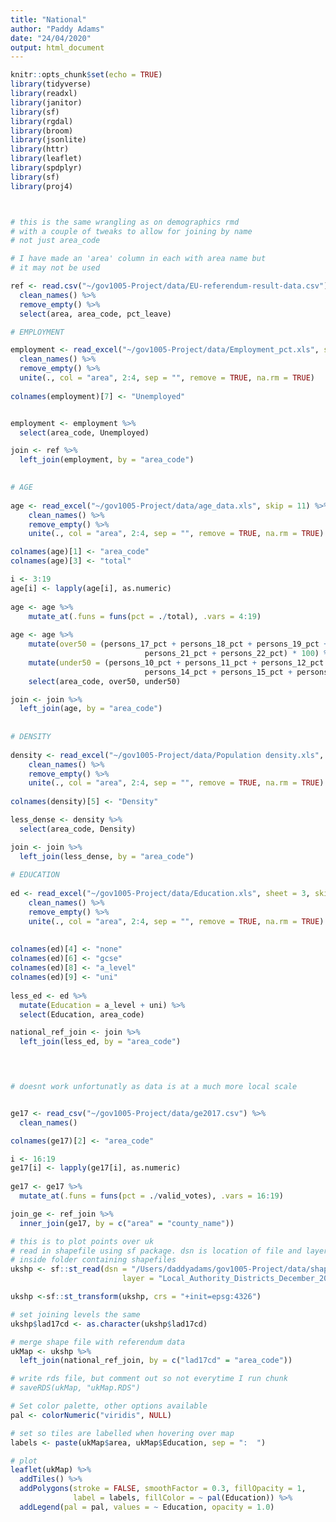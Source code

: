 ```yaml
---
title: "National"
author: "Paddy Adams"
date: "24/04/2020"
output: html_document
---
```


```r
knitr::opts_chunk$set(echo = TRUE)
library(tidyverse)
library(readxl)
library(janitor)
library(sf)
library(rgdal)
library(broom)
library(jsonlite)
library(httr)
library(leaflet)
library(spdplyr)
library(sf)
library(proj4)




```



```r

# this is the same wrangling as on demographics rmd
# with a couple of tweaks to allow for joining by name
# not just area_code

# I have made an 'area' column in each with area name but 
# it may not be used

ref <- read.csv("~/gov1005-Project/data/EU-referendum-result-data.csv") %>% 
  clean_names() %>% 
  remove_empty() %>% 
  select(area, area_code, pct_leave)

# EMPLOYMENT

employment <- read_excel("~/gov1005-Project/data/Employment_pct.xls", skip = 11) %>% 
  clean_names() %>% 
  remove_empty() %>%
  unite(., col = "area", 2:4, sep = "", remove = TRUE, na.rm = TRUE) 
  
colnames(employment)[7] <- "Unemployed"


employment <- employment %>% 
  select(area_code, Unemployed)

join <- ref %>% 
  left_join(employment, by = "area_code") 

        
# AGE
        
age <- read_excel("~/gov1005-Project/data/age_data.xls", skip = 11) %>% 
    clean_names() %>% 
    remove_empty() %>% 
    unite(., col = "area", 2:4, sep = "", remove = TRUE, na.rm = TRUE)

colnames(age)[1] <- "area_code"
colnames(age)[3] <- "total"

i <- 3:19
age[i] <- lapply(age[i], as.numeric)
        
age <- age %>%
    mutate_at(.funs = funs(pct = ./total), .vars = 4:19)
        
age <- age %>% 
    mutate(over50 = (persons_17_pct + persons_18_pct + persons_19_pct + persons_20_pct + 
                              persons_21_pct + persons_22_pct) * 100) %>% 
    mutate(under50 = (persons_10_pct + persons_11_pct + persons_12_pct + persons_13_pct + 
                              persons_14_pct + persons_15_pct + persons_16_pct) * 100) %>% 
    select(area_code, over50, under50) 

join <- join %>% 
  left_join(age, by = "area_code")  
        
        
# DENSITY
        
density <- read_excel("~/gov1005-Project/data/Population density.xls", sheet = 2, skip = 11) %>% 
    clean_names() %>% 
    remove_empty() %>% 
    unite(., col = "area", 2:4, sep = "", remove = TRUE, na.rm = TRUE) 
        
colnames(density)[5] <- "Density"

less_dense <- density %>% 
  select(area_code, Density)

join <- join %>% 
  left_join(less_dense, by = "area_code")
        
# EDUCATION 
        
ed <- read_excel("~/gov1005-Project/data/Education.xls", sheet = 3, skip = 10) %>% 
    clean_names() %>% 
    remove_empty() %>% 
    unite(., col = "area", 2:4, sep = "", remove = TRUE, na.rm = TRUE)    
    
    
colnames(ed)[4] <- "none"
colnames(ed)[6] <- "gcse"
colnames(ed)[8] <- "a_level"
colnames(ed)[9] <- "uni"
        
less_ed <- ed %>% 
  mutate(Education = a_level + uni) %>% 
  select(Education, area_code)

national_ref_join <- join %>% 
  left_join(less_ed, by = "area_code")


        
```



```r

# doesnt work unfortunatly as data is at a much more local scale


ge17 <- read_csv("~/gov1005-Project/data/ge2017.csv") %>% 
  clean_names() 

colnames(ge17)[2] <- "area_code"

i <- 16:19
ge17[i] <- lapply(ge17[i], as.numeric)
        
ge17 <- ge17 %>%
  mutate_at(.funs = funs(pct = ./valid_votes), .vars = 16:19)

join_ge <- ref_join %>% 
  inner_join(ge17, by = c("area" = "county_name"))


```


```r

# this is to plot points over uk  
# read in shapefile using sf package. dsn is location of file and layer is name of the .shp file
# inside folder containing shapefiles
ukshp <- sf::st_read(dsn = "/Users/daddyadams/gov1005-Project/data/shapefiles",
                         layer = "Local_Authority_Districts_December_2017_Full_Clipped_Boundaries_in_Great_Britain")

ukshp <-sf::st_transform(ukshp, crs = "+init=epsg:4326")

# set joining levels the same
ukshp$lad17cd <- as.character(ukshp$lad17cd)

# merge shape file with referendum data
ukMap <- ukshp %>%
  left_join(national_ref_join, by = c("lad17cd" = "area_code"))

# write rds file, but comment out so not everytime I run chunk
# saveRDS(ukMap, "ukMap.RDS") 

# Set color palette, other options available
pal <- colorNumeric("viridis", NULL)

# set so tiles are labelled when hovering over map
labels <- paste(ukMap$area, ukMap$Education, sep = ":  ")

# plot 
leaflet(ukMap) %>%
  addTiles() %>%
  addPolygons(stroke = FALSE, smoothFactor = 0.3, fillOpacity = 1,
              label = labels, fillColor = ~ pal(Education)) %>%
  addLegend(pal = pal, values = ~ Education, opacity = 1.0)

```



